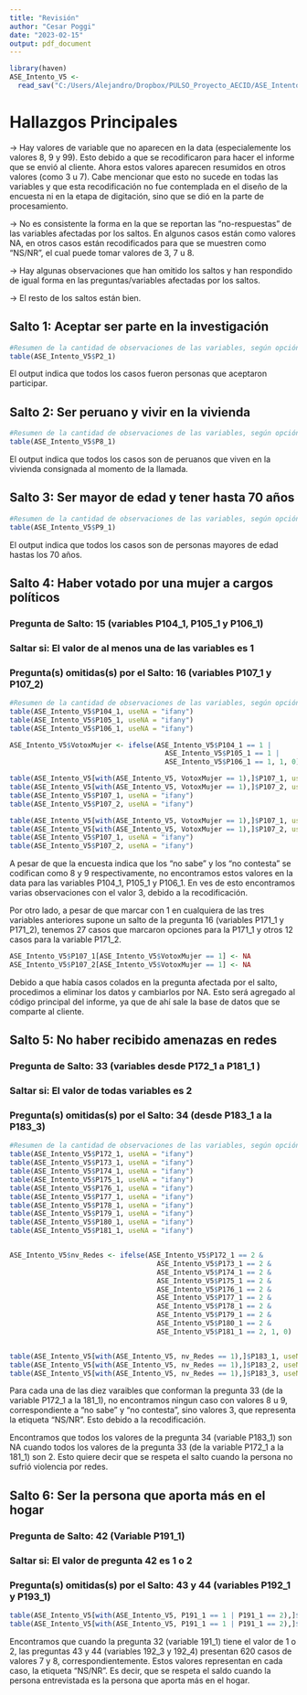 ```yaml
---
title: "Revisión"
author: "Cesar Poggi"
date: "2023-02-15"
output: pdf_document
---
```

```r
library(haven)
ASE_Intento_V5 <- 
  read_sav("C:/Users/Alejandro/Dropbox/PULSO_Proyecto_AECID/ASE_Intento_V5.sav")
```

# Hallazgos Principales

-> Hay valores de variable que no aparecen en la data (especialemente los valores 8, 9 y 99). Esto debido a que se recodificaron para hacer el informe que se envió al cliente. Ahora estos valores aparecen resumidos en otros valores (como 3 u 7). Cabe mencionar que esto no sucede en todas las variables y que esta recodificación no fue contemplada en el diseño de la encuesta ni en la etapa de digitación, sino que se dió en la parte de procesamiento.

-> No es consistente la forma en la que se reportan las "no-respuestas" de las variables afectadas por los saltos. En algunos casos están como valores NA, en otros casos están recodificados para que se muestren como "NS/NR", el cual puede tomar valores de 3, 7 u 8. 

-> Hay algunas observaciones que han omitido los saltos y han respondido de igual forma en las preguntas/variables afectadas por los saltos.

-> El resto de los saltos están bien.



## Salto 1: Aceptar ser parte en la investigación
```r
#Resumen de la cantidad de observaciones de las variables, según opción
table(ASE_Intento_V5$P2_1)
```
El output indica que todos los casos fueron personas que aceptaron participar.


## Salto 2: Ser peruano y vivir en la vivienda
```r
#Resumen de la cantidad de observaciones de las variables, según opción
table(ASE_Intento_V5$P8_1)
```
El output indica que todos los casos son de peruanos que viven en la vivienda consignada al momento de la llamada.


## Salto 3: Ser mayor de edad y tener hasta 70 años
```r
#Resumen de la cantidad de observaciones de las variables, según opción
table(ASE_Intento_V5$P9_1)
```
El output indica que todos los casos son de personas mayores de edad hastas los 70 años.


## Salto 4: Haber votado por una mujer a cargos políticos
### Pregunta de Salto: 15 (variables P104_1, P105_1 y P106_1)
### Saltar si: El valor de al menos una de las variables es 1
### Pregunta(s) omitidas(s) por el Salto: 16 (variables P107_1 y P107_2)
```r
#Resumen de la cantidad de observaciones de las variables, según opción
table(ASE_Intento_V5$P104_1, useNA = "ifany")
table(ASE_Intento_V5$P105_1, useNA = "ifany")
table(ASE_Intento_V5$P106_1, useNA = "ifany")

ASE_Intento_V5$VotoxMujer <- ifelse(ASE_Intento_V5$P104_1 == 1 | 
                                      ASE_Intento_V5$P105_1 == 1 | 
                                      ASE_Intento_V5$P106_1 == 1, 1, 0)

table(ASE_Intento_V5[with(ASE_Intento_V5, VotoxMujer == 1),]$P107_1, useNA = "ifany")
table(ASE_Intento_V5[with(ASE_Intento_V5, VotoxMujer == 1),]$P107_2, useNA = "ifany")
table(ASE_Intento_V5$P107_1, useNA = "ifany")
table(ASE_Intento_V5$P107_2, useNA = "ifany")

table(ASE_Intento_V5[with(ASE_Intento_V5, VotoxMujer == 1),]$P107_1, useNA = "ifany")
table(ASE_Intento_V5[with(ASE_Intento_V5, VotoxMujer == 1),]$P107_2, useNA = "ifany")
table(ASE_Intento_V5$P107_1, useNA = "ifany")
table(ASE_Intento_V5$P107_2, useNA = "ifany")
```
A pesar de que la encuesta indica que los "no sabe" y los "no contesta" se codifican como 8 y 9 respectivamente, no encontramos estos valores en la data para las variables P104_1, P105_1 y P106_1. En ves de esto encontramos varias observaciones con el valor 3, debido a la recodificación. 

Por otro lado, a pesar de que marcar con 1 en cualquiera de las tres variables anteriores supone un salto de la pregunta 16 (variables P171_1 y P171_2), tenemos 27 casos que marcaron opciones para la P171_1 y otros 12 casos para la variable P171_2.

```r
ASE_Intento_V5$P107_1[ASE_Intento_V5$VotoxMujer == 1] <- NA
ASE_Intento_V5$P107_2[ASE_Intento_V5$VotoxMujer == 1] <- NA
```
Debido a que había casos colados en la pregunta afectada por el salto, procedimos a eliminar los datos y cambiarlos por NA. Esto será agregado al código principal del informe, ya que de ahí sale la base de datos que se comparte al cliente.

## Salto 5: No haber recibido amenazas en redes
### Pregunta de Salto: 33 (variables desde P172_1 a P181_1 )
### Saltar si: El valor de todas variables es 2
### Pregunta(s) omitidas(s) por el Salto: 34 (desde P183_1 a la P183_3)
```r
#Resumen de la cantidad de observaciones de las variables, según opción
table(ASE_Intento_V5$P172_1, useNA = "ifany")
table(ASE_Intento_V5$P173_1, useNA = "ifany")
table(ASE_Intento_V5$P174_1, useNA = "ifany")
table(ASE_Intento_V5$P175_1, useNA = "ifany")
table(ASE_Intento_V5$P176_1, useNA = "ifany")
table(ASE_Intento_V5$P177_1, useNA = "ifany")
table(ASE_Intento_V5$P178_1, useNA = "ifany")
table(ASE_Intento_V5$P179_1, useNA = "ifany")
table(ASE_Intento_V5$P180_1, useNA = "ifany")
table(ASE_Intento_V5$P181_1, useNA = "ifany")


ASE_Intento_V5$nv_Redes <- ifelse(ASE_Intento_V5$P172_1 == 2 & 
                                    ASE_Intento_V5$P173_1 == 2 & 
                                    ASE_Intento_V5$P174_1 == 2 & 
                                    ASE_Intento_V5$P175_1 == 2 & 
                                    ASE_Intento_V5$P176_1 == 2 & 
                                    ASE_Intento_V5$P177_1 == 2 & 
                                    ASE_Intento_V5$P178_1 == 2 & 
                                    ASE_Intento_V5$P179_1 == 2 & 
                                    ASE_Intento_V5$P180_1 == 2 & 
                                    ASE_Intento_V5$P181_1 == 2, 1, 0)


table(ASE_Intento_V5[with(ASE_Intento_V5, nv_Redes == 1),]$P183_1, useNA = "ifany")
table(ASE_Intento_V5[with(ASE_Intento_V5, nv_Redes == 1),]$P183_2, useNA = "ifany")
table(ASE_Intento_V5[with(ASE_Intento_V5, nv_Redes == 1),]$P183_3, useNA = "ifany")
```
Para cada una de las diez varaibles que conforman la pregunta 33 (de la variable P172_1 a la 181_1), no encontramos ningun caso con valores 8 u 9, correspondiente a "no sabe" y "no contesta", sino valores 3, que representa la etiqueta "NS/NR". Esto debido a la recodificación.

Encontramos que todos los valores de la pregunta 34 (variable P183_1) son NA cuando todos los valores de la pregunta 33 (de la variable P172_1 a la 181_1) son 2. Esto quiere decir que se respeta el salto cuando la persona no sufrió violencia por redes.


## Salto 6: Ser la persona que aporta más en el hogar
### Pregunta de Salto: 42 (Variable P191_1)
### Saltar si: El valor de pregunta 42 es 1 o 2
### Pregunta(s) omitidas(s) por el Salto: 43 y 44 (variables P192_1 y P193_1)
```r
table(ASE_Intento_V5[with(ASE_Intento_V5, P191_1 == 1 | P191_1 == 2),]$P192_1, useNA = "ifany")
table(ASE_Intento_V5[with(ASE_Intento_V5, P191_1 == 1 | P191_1 == 2),]$P193_1, useNA = "ifany")
```
Encontramos que cuando la pregunta 32 (variable 191_1) tiene el valor de 1 o 2, las preguntas 43 y 44 (variables 192_3 y 192_4) presentan 620 casos de valores 7 y 8, correspondientemente. Estos valores representan en cada caso, la etiqueta "NS/NR". Es decir, que se respeta el saldo cuando la persona entrevistada es la persona que aporta más en el hogar.
